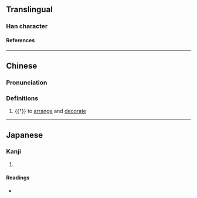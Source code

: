 {{character info}}
==Translingual==

===Han character===
{{Han char|rn=64|rad=手|as=08|sn=11|four=51027|canj=QMLB|ids=⿰扌兩}}

====References====
{{Han ref|kx=0438.040|dkj=12266|dj=0788.020|hdz=31892.100|uh=639A}}

----

==Chinese==
{{zh-forms|s=𪭵}}

===Pronunciation===
{{zh-pron
|m=liǎng
|c=loeng5
|cat=v
}}

===Definitions===
{{zh-hanzi}}

# {{†}} to [[arrange]] and [[decorate]]

----

==Japanese==

===Kanji===
{{ja-kanji|grade=|rs=手08}}

# {{rfdef|ja|sort=手08}}

====Readings====
* {{ja-readings|on=りょう|kun=かざ-る}}